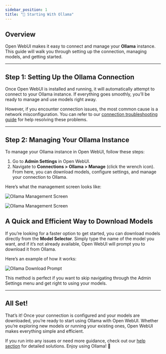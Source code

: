 ```yaml
---
sidebar_position: 1
title: "🦙 Starting With Ollama"
---
```


## Overview

Open WebUI makes it easy to connect and manage your **Ollama** instance. This guide will walk you through setting up the connection, managing models, and getting started.

---

## Step 1: Setting Up the Ollama Connection

Once Open WebUI is installed and running, it will automatically attempt to connect to your Ollama instance. If everything goes smoothly, you’ll be ready to manage and use models right away.

However, if you encounter connection issues, the most common cause is a network misconfiguration. You can refer to our [connection troubleshooting guide](/troubleshooting/connection-error) for help resolving these problems.

---

## Step 2: Managing Your Ollama Instance

To manage your Ollama instance in Open WebUI, follow these steps:

1. Go to **Admin Settings** in Open WebUI.
2. Navigate to **Connections > Ollama > Manage** (click the wrench icon).  
   From here, you can download models, configure settings, and manage your connection to Ollama.

Here’s what the management screen looks like:

![Ollama Management Screen](/images/getting-started/quick-start/manage-ollama.png)

![Ollama Management Screen](/images/getting-started/quick-start/manage-modal-ollama.png)


## A Quick and Efficient Way to Download Models

If you’re looking for a faster option to get started, you can download models directly from the **Model Selector**. Simply type the name of the model you want, and if it’s not already available, Open WebUI will prompt you to download it from Ollama.

Here’s an example of how it works:

![Ollama Download Prompt](/images/getting-started/quick-start/selector-ollama.png)

This method is perfect if you want to skip navigating through the Admin Settings menu and get right to using your models.

---

## All Set!

That’s it! Once your connection is configured and your models are downloaded, you’re ready to start using Ollama with Open WebUI. Whether you’re exploring new models or running your existing ones, Open WebUI makes everything simple and efficient.

If you run into any issues or need more guidance, check out our [help section](/troubleshooting) for detailed solutions. Enjoy using Ollama! 🎉